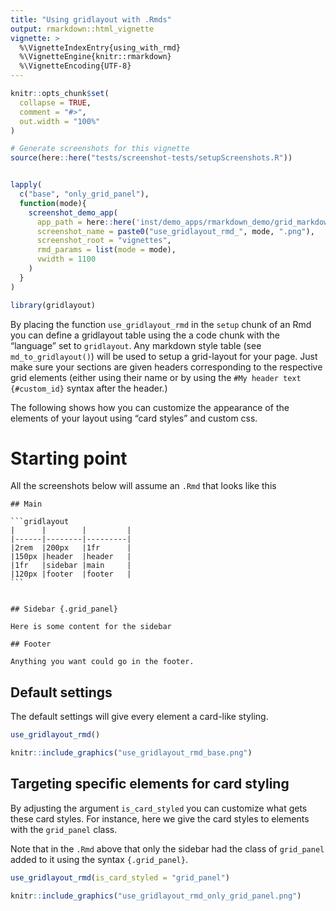 ```yaml
---
title: "Using gridlayout with .Rmds"
output: rmarkdown::html_vignette
vignette: >
  %\VignetteIndexEntry{using_with_rmd}
  %\VignetteEngine{knitr::rmarkdown}
  %\VignetteEncoding{UTF-8}
---
```


```r
knitr::opts_chunk$set(
  collapse = TRUE,
  comment = "#>",
  out.width = "100%"
)
```

```r
# Generate screenshots for this vignette
source(here::here("tests/screenshot-tests/setupScreenshots.R"))


lapply(
  c("base", "only_grid_panel"),
  function(mode){
    screenshot_demo_app(
      app_path = here::here('inst/demo_apps/rmarkdown_demo/grid_markdown_options.Rmd'),
      screenshot_name = paste0("use_gridlayout_rmd_", mode, ".png"),
      screenshot_root = "vignettes",
      rmd_params = list(mode = mode),
      vwidth = 1100
    )
  }
)

```


```r
library(gridlayout)
```


By placing the function `use_gridlayout_rmd` in the `setup` chunk of an Rmd you can define a gridlayout table using the a code chunk with the "language" set to `gridlayout`. Any markdown style table (see `md_to_gridlayout()`) will be used to setup a grid-layout for your page. Just make sure your sections are given headers corresponding to the respective grid elements (either using their name or by using the `#My header text {#custom_id}` syntax after the header.)


The following shows how you can customize the appearance of the elements of your layout using "card styles" and custom css. 


# Starting point

All the screenshots below will assume an `.Rmd` that looks like this

````
## Main

```gridlayout
|      |        |         |
|------|--------|---------|
|2rem  |200px   |1fr      |
|150px |header  |header   |
|1fr   |sidebar |main     |
|120px |footer  |footer   |
```


## Sidebar {.grid_panel}

Here is some content for the sidebar

## Footer

Anything you want could go in the footer.
````


## Default settings

The default settings will give every element a card-like styling. 
```r
use_gridlayout_rmd()
```


```r
knitr::include_graphics("use_gridlayout_rmd_base.png")
```


## Targeting specific elements for card styling

By adjusting the argument `is_card_styled` you can customize what gets these card styles. For instance, here we give the card styles to elements with the `grid_panel` class.

Note that in the `.Rmd` above that only the sidebar had the class of `grid_panel` added to it using the syntax `{.grid_panel}`.

```r
use_gridlayout_rmd(is_card_styled = "grid_panel")
```


```r
knitr::include_graphics("use_gridlayout_rmd_only_grid_panel.png")
```


